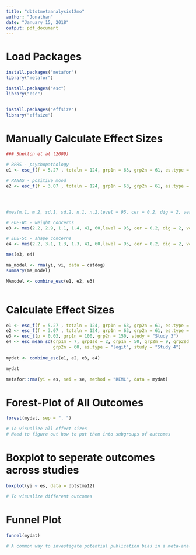 ```yaml
---
title: "dbtstmetaanalysis12mo"
author: "Jonathan"
date: "January 15, 2018"
output: pdf_document
---
```


# Load Packages
```r
install.packages("metafor")
library("metafor")

install.packages("esc")
library("esc")


install.packages("effsize")
library("effsize")


```


# Manually Calculate Effect Sizes 
```r
### Shelton et al (2009)

# BPRS - psychopathology
e1 <- esc_f(f = 5.27 , totaln = 124, grp1n = 63, grp2n = 61, es.type = c("d", "g", "or", "logit", "r", "f", "eta", "cox.or", "cox.log"), study = "Study 2")

# PANAS - positive mood
e2 <- esc_f(f = 3.07 , totaln = 124, grp1n = 63, grp2n = 61, es.type = c("d", "g", "or", "logit", "r", "f", "eta", "cox.or", "cox.log"), study = "Study 2")




#mes(m.1, m.2, sd.1, sd.2, n.1, n.2,level = 95, cer = 0.2, dig = 2, verbose = TRUE, id=NULL, data=NULL)

# EDE-WC - weight concerns
e3 <- mes(2.2, 2.9, 1.1, 1.4, 41, 60,level = 95, cer = 0.2, dig = 2, verbose = TRUE, id=NULL, data=NULL)

# EDE-SC - shape concerns
e4 <- mes(2.2, 3.1, 1.3, 1.3, 41, 60,level = 95, cer = 0.2, dig = 2, verbose = TRUE, id=NULL, data=NULL)

mes(e3, e4)

ma_model <- rma(yi, vi, data = catdog)
summary(ma_model)

MAmodel <- combine_esc(e1, e2, e3)



```

# Calculate Effect Sizes
```r
e1 <- esc_f(f = 5.27 , totaln = 124, grp1n = 63, grp2n = 61, es.type = c("d", "g", "or", "logit", "r", "f", "eta", "cox.or", "cox.log"), study = "Study 2")
e2 <- esc_f(f = 3.07 , totaln = 124, grp1n = 63, grp2n = 61, es.type = c("d", "g", "or", "logit", "r", "f", "eta", "cox.or", "cox.log"), study = "Study 2")
e3 <- esc_t(p = 0.03, grp1n = 100, grp2n = 150, study = "Study 3")
e4 <- esc_mean_sd(grp1m = 7, grp1sd = 2, grp1n = 50, grp2m = 9, grp2sd = 3,
                  grp2n = 60, es.type = "logit", study = "Study 4")
 
mydat <- combine_esc(e1, e2, e3, e4)

mydat

metafor::rma(yi = es, sei = se, method = "REML", data = mydat)

```



# Forest-Plot of All Outcomes
```r
forest(mydat, sep = ", ")

# To visualize all effect sizes
# Need to figure out how to put them into subgroups of outcomes


```

# Boxplot to seperate outcomes across studies 
```r
boxplot(yi ~ es, data = dbtstma12)

# To visualize different outcomes

```

# Funnel Plot
```r
funnel(mydat)

# A common way to investigate potential publication bias in a meta-analysis is the funnel plot. Asymmetrical distribution indicates potential publication bias.

```












# 